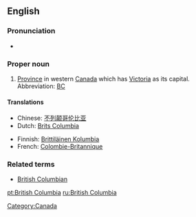 ==English==

===Pronunciation===
* {{audio|en-ca-BritishColumbia.ogg|(CA)}}

===Proper noun===
{{en-noun|sg=[[British]] [[Columbia]]}}

# [[province|Province]] in western [[Canada]] which has [[Victoria]] as its capital.  Abbreviation: [[BC]]<!-- or is B.C. more correct? -->

====Translations====
{{top}}
*Chinese: [[不列颠哥伦比亚]]
*Dutch: [[Brits Columbia]]
{{mid}}
*Finnish: [[Brittiläinen Kolumbia]]
*French: [[Colombie-Britannique]]
{{bottom}}

===Related terms===
*[[British Columbian]]

[[Category:Canada]]

[[pt:British Columbia]]
[[ru:British Columbia]]